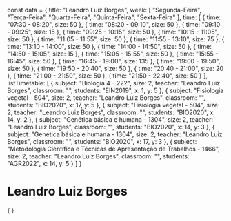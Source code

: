 const data = {
  title: "Leandro Luiz Borges",
  week: [
    "Segunda-Feira",
    "Terça-Feira",
    "Quarta-Feira",
    "Quinta-Feira",
    "Sexta-Feira"
  ],
  time: [
    {
      time: "07:30 - 08:20",
      size: 50
    },
    {
      time: "08:20 - 09:10",
      size: 50
    },
    {
      time: "09:10 - 09:25",
      size: 15
    },
    {
      time: "09:25 - 10:15",
      size: 50
    },
    {
      time: "10:15 - 11:05",
      size: 50
    },
    {
      time: "11:05 - 11:55",
      size: 50
    },
    {
      time: "11:55 - 13:10",
      size: 75
    },
    {
      time: "13:10 - 14:00",
      size: 50
    },
    {
      time: "14:00 - 14:50",
      size: 50
    },
    {
      time: "14:50 - 15:05",
      size: 15
    },
    {
      time: "15:05 - 15:55",
      size: 50
    },
    {
      time: "15:55 - 16:45",
      size: 50
    },
    {
      time: "16:45 - 19:00",
      size: 135
    },
    {
      time: "19:00 - 19:50",
      size: 50
    },
    {
      time: "19:50 - 20:40",
      size: 50
    },
    {
      time: "20:40 - 21:00",
      size: 20
    },
    {
      time: "21:00 - 21:50",
      size: 50
    },
    {
      time: "21:50 - 22:40",
      size: 50
    }
  ],
  listTimetable: [
    {
      subject: "Biologia 4 - 222",
      size: 2,
      teacher: "Leandro Luiz Borges",
      classroom: "",
      students: "EIN2019",
      x: 1,
      y: 5
    },
    {
      subject: "Fisiologia vegetal - 504",
      size: 2,
      teacher: "Leandro Luiz Borges",
      classroom: "",
      students: "BIO2020",
      x: 17,
      y: 5
    },
    {
      subject: "Fisiologia vegetal - 504",
      size: 2,
      teacher: "Leandro Luiz Borges",
      classroom: "",
      students: "BIO2020",
      x: 14,
      y: 2
    },
    {
      subject: "Genética básica e humana - 1304",
      size: 2,
      teacher: "Leandro Luiz Borges",
      classroom: "",
      students: "BIO2020",
      x: 14,
      y: 3
    },
    {
      subject: "Genética básica e humana - 1304",
      size: 2,
      teacher: "Leandro Luiz Borges",
      classroom: "",
      students: "BIO2020",
      x: 17,
      y: 3
    },
    {
      subject: "Metodologia Científica e Técnicas de Apresentação de Trabalhos - 1466",
      size: 2,
      teacher: "Leandro Luiz Borges",
      classroom: "",
      students: "AGR2022",
      x: 14,
      y: 5
    }
  ]
}

# Leandro Luiz Borges

<div>
    {
        <Grid
            title={data.title}
            weekDays={data.week}
            time={data.time}
            listClasses={data.listTimetable}
        />
    }
</div>